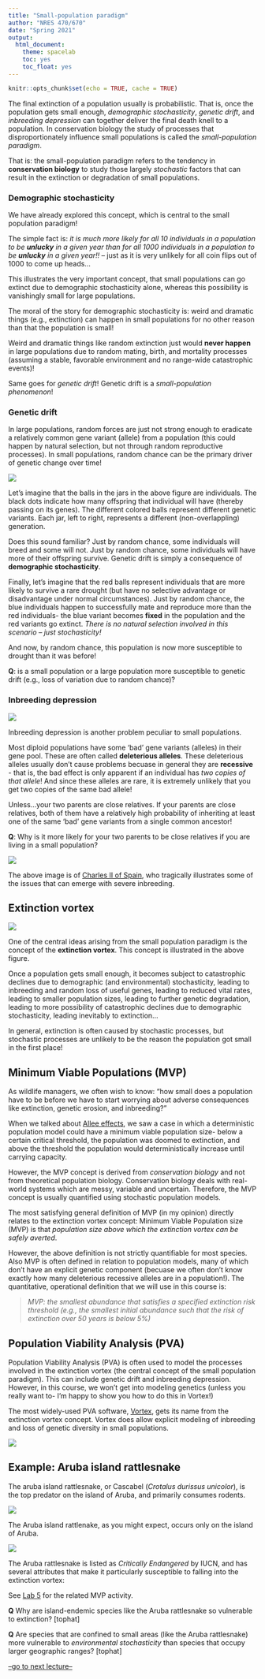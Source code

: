 ```yaml
---
title: "Small-population paradigm"
author: "NRES 470/670"
date: "Spring 2021"
output: 
  html_document: 
    theme: spacelab
    toc: yes
    toc_float: yes
---
```


```r
knitr::opts_chunk$set(echo = TRUE, cache = TRUE)
```


The final extinction of a population usually is probabilistic. That is, once the population gets small enough, *demographic stochasticity*, *genetic drift*, and *inbreeding depression* can together deliver the final death knell to a population. In conservation biology the study of processes that disproportionately influence small populations is called the *small-population paradigm*. 

That is: the small-population paradigm refers to the tendency in **conservation biology** to study those largely *stochastic* factors that can result in the extinction or degradation of small populations. 

### Demographic stochasticity

We have already explored this concept, which is central to the small population paradigm! 

The simple fact is: _it is much more likely for all 10 individuals in a population to be **unlucky** in a given year than for all 1000 individuals in a population to be **unlucky** in a given year!!_ -- just as it is very unlikely for all coin flips out of 1000 to come up heads...

This illustrates the very important concept, that small populations can go extinct due to demographic stochasticity alone, whereas this possibility is vanishingly small for large populations. 

The moral of the story for demographic stochasticity is: weird and dramatic things (e.g., extinction) can happen in small populations for no other reason than that the population is small!

Weird and dramatic things like random extinction just would **never happen** in large populations due to random mating, birth, and mortality processes (assuming a stable, favorable environment and no range-wide catastrophic events)!

Same goes for *genetic drift*! Genetic drift is a _small-population phenomenon_!


### Genetic drift

In large populations, random forces are just not strong enough to eradicate a relatively common gene variant (allele) from a population (this could happen by natural selection, but not through random reproductive processes). In small populations, random chance can be the primary driver of genetic change over time! 

![](geneticdrift1.png)

Let's imagine that the balls in the jars in the above figure are individuals. The black dots indicate how many offspring that individual will have (thereby passing on its genes). The different colored balls represent different genetic variants. Each jar, left to right, represents a different (non-overlappling) generation. 

Does this sound familiar? Just by random chance, some individuals will breed and some will not. Just by random chance, some individuals will have more of their offspring survive. Genetic drift is simply a consequence of **demographic stochasticity**. 

Finally, let's imagine that the red balls represent individuals that are more likely to survive a rare drought (but have no selective advantage or disadvantage under normal circumstances). Just by random chance, the blue individuals happen to successfully mate and reproduce more than the red individuals- the blue variant becomes **fixed** in the population and the red variants go extinct. *There is no natural selection involved in this scenario -- just stochasticity!*

And now, by random chance, this population is now more susceptible to drought than it was before!

**Q**: is a small population or a large population more susceptible to genetic drift (e.g., loss of variation due to random chance)?


### Inbreeding depression

![](inbreeding1.jpg)

Inbreeding depression is another problem peculiar to small populations.

Most diploid populations have some 'bad' gene variants (alleles) in their gene pool. These are often called **deleterious alleles**. These deleterious alleles usually don't cause problems becuase in general they are **recessive** - that is, the bad effect is only apparent if an individual has _two copies of that allele_! And since these alleles are rare, it is extremely unlikely that you get two copies of the same bad allele!   

Unless...your two parents are close relatives. If your parents are close relatives, both of them have a relatively high probability of inheriting at least one of the same 'bad' gene variants from a single common ancestor! 

**Q**: Why is it more likely for your two parents to be close relatives if you are living in a small population?

![](inbreeding2.jpg)

The above image is of [Charles II of Spain](https://en.wikipedia.org/wiki/Charles_II_of_Spain), who tragically illustrates some of the issues that can emerge with severe inbreeding. 


## Extinction vortex

![](vortex1.jpg)


One of the central ideas arising from the small population paradigm is the concept of the **extinction vortex**. This concept is illustrated in the above figure.

Once a population gets small enough, it becomes subject to catastrophic declines due to demographic (and environmental) stochasticity, leading to inbreeding and random loss of useful genes, leading to reduced vital rates, leading to smaller population sizes, leading to further genetic degradation, leading to more possibility of catastrophic declines due to demographic stochasticity, leading inevitably to extinction...

In general, extinction is often caused by stochastic processes, but stochastic processes are unlikely to be the reason the population got small in the first place!

## Minimum Viable Populations (MVP)

As wildlife managers, we often wish to know: "how small does a population have to be before we have to start worrying about adverse consequences like extinction, genetic erosion, and inbreeding?"

When we talked about [Allee effects](LECTURE5.html), we saw a case in which a deterministic population model could have a minimum viable population size- below a certain critical threshold, the population was doomed to extinction, and above the threshold the population would deterministically increase until carrying capacity. 

However, the MVP concept is derived from *conservation biology* and not from theoretical population biology. Conservation biology deals with real-world systems which are messy, variable and uncertain. Therefore, the MVP concept is usually quantified using stochastic population models.  

The most satisfying general definition of MVP (in my opinion) directly relates to the extinction vortex concept: Minimum Viable Population size (MVP) is that *population size above which the extinction vortex can be safely averted*.

However, the above definition is not strictly quantifiable for most species. Also MVP is often defined in relation to population models, many of which don't have an explicit genetic component (becuase we often don't know exactly how many deleterious recessive alleles are in a population!). The quantitative, operational definition that we will use in this course is:

> _MVP: the smallest abundance that satisfies a specified extinction risk threshold (e.g., the smallest initial abundance such that the risk of extinction over 50 years is below 5%)_

## Population Viability Analysis (PVA)

Population Viability Analysis (PVA) is often used to model the processes involved in the extinction vortex (the central concept of the small population paradigm). This can include genetic drift and inbreeding depression. However, in this course, we won't get into modeling genetics (unless you really want to- I'm happy to show you how to do this in Vortex!)

The most widely-used PVA software, [Vortex](http://www.vortex10.org/Vortex10.aspx), gets its name from the extinction vortex concept. Vortex does allow explicit modeling of inbreeding and loss of genetic diversity in small populations.  

![](vortex10.jpg)


## Example: Aruba island rattlesnake

The aruba island rattlesnake, or Cascabel (*Crotalus durissus unicolor*), is the top predator on the island of Aruba, and primarily consumes rodents. 

![](aruba_rattlesnake1.jpg)

The Aruba island rattlenake, as you might expect, occurs only on the island of Aruba.

![](aruba1.png)

The Aruba rattlesnake is listed as *Critically Endangered* by IUCN, and has several attributes that make it particularly susceptible to falling into the extinction vortex:

See [Lab 5](LAB5.html) for the related MVP activity.  


**Q** Why are island-endemic species like the Aruba rattlesnake so vulnerable to extinction? [tophat]

**Q** Are species that are confined to small areas (like the Aruba rattlesnake) more vulnerable to *environmental stochasticity* than species that occupy larger geographic ranges? [tophat]



[--go to next lecture--](LECTURE10.html)
























